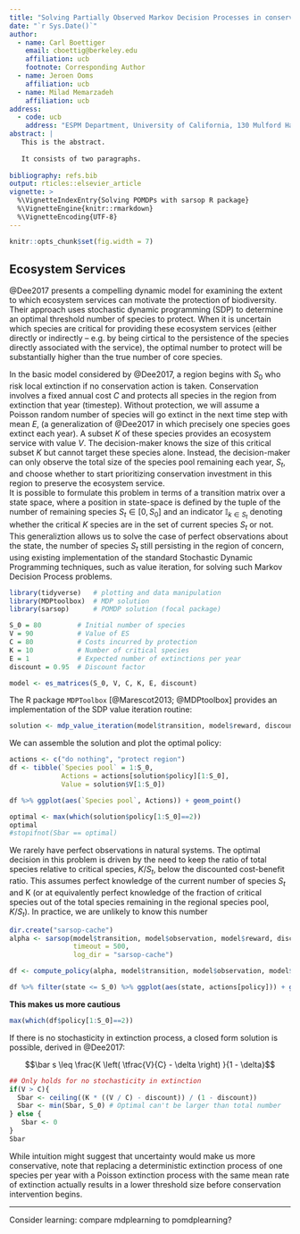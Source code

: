 ```yaml
---
title: "Solving Partially Observed Markov Decision Processes in conservation problems"
date: "`r Sys.Date()`"
author:
  - name: Carl Boettiger
    email: cboettig@berkeley.edu
    affiliation: ucb
    footnote: Corresponding Author
  - name: Jeroen Ooms
    affiliation: ucb
  - name: Milad Memarzadeh
    affiliation: ucb
address:
  - code: ucb
    address: "ESPM Department, University of California, 130 Mulford Hall Berkeley, CA 94720-3114, USA"
abstract: |
   This is the abstract.
 
   It consists of two paragraphs.
 
bibliography: refs.bib
output: rticles::elsevier_article
vignette: >
  %\VignetteIndexEntry{Solving POMDPs with sarsop R package}
  %\VignetteEngine{knitr::rmarkdown}
  %\VignetteEncoding{UTF-8}
---
```


```r
knitr::opts_chunk$set(fig.width = 7)
```



## Ecosystem Services

@Dee2017 presents a compelling dynamic model for examining the extent to which ecosystem services can motivate the protection of biodiversity.  Their approach uses stochastic dynamic programming (SDP) to determine an optimal threshold number of species to protect.  When it is uncertain which species are critical for providing these ecosystem services (either directly or indirectly -- e.g. by being cirtical to the persistence of the species directly associated with the service), the optimal number to protect will be substantially higher than the true number of core species.  




In the basic model considered by @Dee2017, a region begins with $S_0$ who risk local extinction if no conservation action is taken.  Conservation involves a fixed annual cost $C$ and protects all species in the region from extinction that year (timestep). Without protection, we will assume a Poisson random number of species will go extinct in the next time step with mean $E$, (a generalization of @Dee2017 in which precisely one species goes extinct each year).  A subset $K$ of these species provides an ecosystem service with value $V$.  The decision-maker knows the size of this critical subset $K$ but cannot target these species alone. Instead, the decision-maker can only observe the total size of the species pool remaining each year, $S_t$, and choose whether to start prioritizing conservation investment in this region to preserve the ecosystem service.  
It is possible to formulate this problem in terms of a transition matrix over a state space, where a position in state-space is defined by the tuple of the number of remaining species $S_t \in [0, S_0]$ and an indicator $\mathbb{I}_{k \in S_t}$ denoting whether the critical $K$ species are in the set of current species $S_t$ or not. This generaliztion allows us to solve the case of perfect observations about the state, the number of species $S_t$ still persisting in the region of concern, using existing implementation of the standard Stochastic Dynamic Programming techniques, such as value iteration, for solving such Markov Decision Process problems.

```r
library(tidyverse)   # plotting and data manipulation
library(MDPtoolbox)  # MDP solution
library(sarsop)      # POMDP solution (focal package)
```


```r
S_0 = 80         # Initial number of species
V = 90           # Value of ES
C = 80           # Costs incurred by protection
K = 10           # Number of critical species
E = 1            # Expected number of extinctions per year
discount = 0.95  # Discount factor

model <- es_matrices(S_0, V, C, K, E, discount)
```


The R package `MDPToolbox` [@Marescot2013; @MDPtoolbox] provides an implementation of the SDP value iteration routine:

```r
solution <- mdp_value_iteration(model$transition, model$reward, discount)
```


We can assemble the solution and plot the optimal policy:

```r
actions <- c("do nothing", "protect region")
df <- tibble(`Species pool` = 1:S_0, 
             Actions = actions[solution$policy][1:S_0],
             Value = solution$V[1:S_0])

df %>% ggplot(aes(`Species pool`, Actions)) + geom_point()
```



```r
optimal <- max(which(solution$policy[1:S_0]==2))
optimal
#stopifnot(Sbar == optimal)
```


We rarely have perfect observations in natural systems.  The optimal decision in this problem is driven by the need to keep the ratio of total species relative to critical species, $K/S_t$, below the discounted cost-benefit ratio.  This assumes perfect knowledge of the current number of species $S_t$ and K (or at equivalently perfect knowledge of the fraction of critical species out of the total species remaining in the regional species pool, $K/S_t$).  In practice, we are unlikely to know this number

```r
dir.create("sarsop-cache")
alpha <- sarsop(model$transition, model$observation, model$reward, discount, 
                timeout = 500,
                log_dir = "sarsop-cache")
```


```r
df <- compute_policy(alpha, model$transition, model$observation, model$reward)
```


```r
df %>% filter(state <= S_0) %>% ggplot(aes(state, actions[policy])) + geom_point()
```

**This makes us more cautious**

```r
max(which(df$policy[1:S_0]==2))
```





If there is no stochasticity in extinction process, a closed form solution is possible, derived in @Dee2017:

$$\bar s \leq \frac{K \left( \tfrac{V}{C} - \delta \right) }{1 - \delta}$$


```r
## Only holds for no stochasticity in extinction
if(V > C){
  Sbar <- ceiling((K * ((V / C) - discount)) / (1 - discount))
  Sbar <- min(Sbar, S_0) # Optimal can't be larger than total number
} else { 
   Sbar <- 0
}
Sbar
```

While intuition might suggest that uncertainty would make us more conservative, note that replacing a deterministic extinction process of one species per year with a Poisson extinction process with the same mean rate of extinction actually results in a lower threshold size before conservation intervention begins.  


----


Consider learning: compare mdplearning to pomdplearning?
